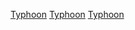 {{Catnav|頁面分類|地理|水體|海洋|太平洋|太平洋颱風|太平洋颱風季}}

{{catmore}}
{{Year by category
| m = 2
| c = 0
| d = 0
| y = 4
| cat = 太平洋颱風季
| in = 
| parent = 太平洋颱風季
| subcat = 2004年自然灾害
| sortkey = typhoon
}}

{{Commons category|2004 Pacific typhoon season}}

[[Category:2004年氣象|Typhoon]]
[[Category:2004年亞洲|Typhoon]]
[[Category:2004年大洋洲|Typhoon]]